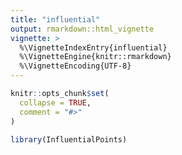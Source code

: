 ```yaml
---
title: "influential"
output: rmarkdown::html_vignette
vignette: >
  %\VignetteIndexEntry{influential}
  %\VignetteEngine{knitr::rmarkdown}
  %\VignetteEncoding{UTF-8}
---
```


```r
knitr::opts_chunk$set(
  collapse = TRUE,
  comment = "#>"
)
```

```r
library(InfluentialPoints)
```

